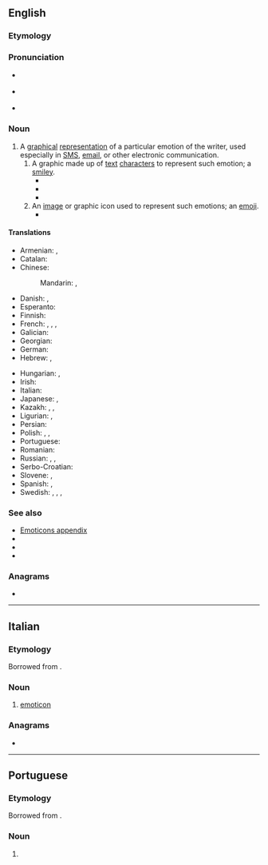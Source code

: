 {{also|emoticón}}
==English==
{{wikipedia}}

===Etymology===
{{root|en|ine-pro|*mew-}}
{{blend|en|emotion|icon}}

===Pronunciation===
* {{a|Canada}} {{IPA|en|/ɪˈmoʊtəˌkɑn/}}
* {{a|Received Pronunciation}} {{IPA|en|/ɪˈməʊtɪˌkɒn/}}
* {{audio|en|LL-Q1860 (eng)-Vealhurl-emoticon.wav|Audio (UK)}}

===Noun===
{{en-noun}}

# A [[graphical]] [[representation]] of a particular emotion of the writer, used especially in [[SMS]], [[email]], or other electronic communication.
## A graphic made up of [[text]] [[character]]s to represent such emotion; a [[smiley]].
##* {{quote-journal|en |date=December 1, 1992 |author=William Grimes |journal=The New York Times |title=Computer as a Cultural Tool: Chatter Mounts on Every Topic |page=C13 |url=https://www.nytimes.com/1992/12/01/arts/computer-as-a-cultural-tool-chatter-mounts-on-every-topic.html |text=A remark intended humorously is often indicated by the letter G in parentheses, for "grin," or by a sideways happy face built from punctuation marks. Such symbols are known as '''emoticons'''.|brackets=on}}
##* {{quote-book|en|year=2006|author=Joseph B. Walther|chapter=Nonverbal dynamics in computer-mediated communication|title=The SAGE Handbook of Nonverbal Communication|editor=Valerie Manusov and Miles Patterson|isbn=9781782689454|page=470|passage=In a 4 by 2 experimental procedure, :)  ;)  :(  or no '''emoticon''' were inserted alternately in simulated e-mail message mock-ups}}
##* {{quote-book|en|year=2007|author=M. Yanagisawa, M. Kobayashi, Y. Kato, S. Kato, and D. Scott|chapter=Research on the emotions interpreted from emoticons in Japanese cellular telephone email|title=Supporting Learning Flow through Integrative Technologies|editor=T. Hirashima, U. Hoppe, and S. Young|isbn=9781586037970|page=271|passage=The range of interpretations was surprising broad, for instance the '''emoticon''' (-.-) had 16 possible interpretations}}
## An [[image]] or graphic icon used to represent such emotions; an [[emoji]].
##* {{quote-book|en|year=2007|author=Loren Abdulezer, Susan Abdulezer, and Howard Dammond|title=Skype for Dummies|isbn=9781118050798|page=61|passage=In addition to placing '''emoticons''' by clicking icons in the pop-up panel shown in Figure 4-2, you can enter the text representation in your text chat window. For example, to show the image of the '''emoticon''' with sunglasses, you enter (cool).}}

====Translations====
{{trans-top|representation of an emotion of the writer}}
* Armenian: {{t|hy|սմայլիկ|sc=Armn}}, {{t+|hy|զմայլիկ|sc=Armn}}
* Catalan: {{t+|ca|emoticona|f}}
* Chinese:
*: Mandarin: {{t+|cmn|表情符號|sc=Hani}}, {{t+|cmn|表情符号|tr=biǎoqíng fúhào|sc=Hani}}
* Danish: {{t+|da|emotikon|n}}, {{t|da|smiley|c}}
* Esperanto: {{t|eo|miensimbolo}}
* Finnish: {{t+|fi|hymiö}}
* French: {{t+|fr|émoticône|m}}, {{t|fr|émoticone|m}}, {{t+|fr|binette|f}}, {{t+|fr|frimousse|f}}
* Galician: {{t|gl|emoticona|f}}
* Georgian: {{t|ka|სიცილაკი}}
* German: {{t+|de|Emoticon|n}}
* Hebrew: {{t|he|רִגְשׁוֹן|m|tr=rigshón}}, {{t+|he|פַּרְצוּפוֹן|m|tr=partsufón}}
{{trans-mid}}
* Hungarian: {{t+|hu|emotikon}}, {{t+|hu|hangulatjel}}
* Irish: {{t|ga|straoiseog|f}}
* Italian: {{t+|it|faccina|f}}
* Japanese: {{t+|ja|顔文字|tr=かおもじ, kaomoji|sc=Jpan}}, {{t+|ja|絵文字|tr=えもじ, emoji|sc=Jpan}}
* Kazakh: {{t|kk|күлегеш}}, {{t|kk|өңтаңба}}, {{t|kk|эмотикон}}
* Ligurian: {{t|lij|facìn}}, {{t|lij|morìn}}
* Persian: {{t+|fa|شکلک|tr=šeklak|sc=fa-Arab}}
* Polish: {{t|pl|emotikona|f}}, {{t+|pl|emotikon|m-in}}, {{t+|pl|emotka|f}}
* Portuguese: {{t+|pt|emoticon|m}}
* Romanian: {{t|ro|emoticon}}
* Russian: {{t+|ru|сма́йлик|m}}, {{t+|ru|эмотико́н|m}}, {{t+|ru|смайл|m}}
* Serbo-Croatian: {{t|sh|emotikon|m}}
* Slovene: {{t|sl|smeško|m}}, {{t|sl|čustvenček|m}}
* Spanish: {{t+|es|emoticón|m}}, {{t+|es|emoticono|m}}
* Swedish: {{t+|sv|smilis|c}}, {{t+|sv|smilgubbe|c}}, {{t+|sv|smajlis|c}}, {{t|sv|emotikon|c}}
{{trans-bottom}}

===See also===
* [[Appendix:Emoticons|Emoticons appendix]]
* {{l|en|emotag}}
* {{l|en|emoji}}
* {{l|en|kaomoji}}

===Anagrams===
* {{anagrams|en|a=ceimnoot|come into}}

----

==Italian==

===Etymology===
Borrowed from {{bor|it|en|emoticon}}.

===Noun===
{{it-noun|m|-}}

# [[#English|emoticon]]

===Anagrams===
* {{anagrams|it|a=ceimnoot|metonico}}

----

==Portuguese==

===Etymology===
Borrowed from {{bor|pt|en|emoticon}}.

===Noun===
{{pt-noun|m|s}}

# {{l|en|emoticon}} {{gloss|simple drawing using text characters}}